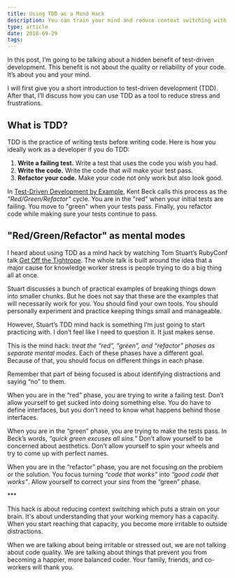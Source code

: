 ```yaml
---
title: Using TDD as a Mind Hack
description: You can train your mind and reduce context switching with TDD
type: article
date: 2018-09-29
tags:
---
```


In this post, I’m going to be talking about a hidden benefit of test-driven development. This benefit is not about the quality or reliability of your code. It’s about you and your mind.

I will first give you a short introduction to test-driven development (TDD). After that, I’ll discuss how you can use TDD as a tool to reduce stress and frustrations.

## What is TDD?

TDD is the practice of writing tests before writing code. Here is how you ideally work as a developer if you do TDD:

1. **Write a failing test.** Write a test that uses the code you wish you had.
2. **Write the code.** Write the code that will make your test pass.
3. **Refactor your code.** Make your code not only work but also look good.

In [Test-Driven Development by Example](https://www.amazon.com/Test-Driven-Development-Kent-Beck/dp/0321146530), Kent Beck calls this process as the _“Red/Green/Refactor”_ cycle. You are in the "red" when your initial tests are failing. You move to "green" when your tests pass. Finally, you refactor code while making sure your tests continue to pass.

## "Red/Green/Refactor" as mental modes

I heard about using TDD as a mind hack by watching Tom Stuart’s RubyConf talk [Get Off the Tightrope](https://www.youtube.com/watch?v=TdBELZG0UMY). The whole talk is built around the idea that a major cause for knowledge worker stress is people trying to do a big thing all at once.

Stuart discusses a bunch of practical examples of breaking things down into smaller chunks. But he does not say that these are the examples that will necessarily work for you. You should find your own tools. You should personally experiment and practice keeping things small and manageable.

However, Stuart’s TDD mind hack is something I’m just going to start practicing with. I don’t feel like I need to question it. It just makes sense.

This is the mind hack: _treat the “red”, “green”, and “refactor” phases as separate mental modes_. Each of these phases have a different goal. Because of that, you should focus on different things in each phase.

Remember that part of being focused is about identifying distractions and saying “no” to them.

When you are in the “red” phase, you are trying to write a failing test. Don’t allow yourself to get sucked into doing something else. You do have to define interfaces, but you don’t need to know what happens behind those interfaces.

When you are in the “green” phase, you are trying to make the tests pass. In Beck’s words, _“quick green excuses all sins.”_ Don’t allow yourself to be concerned about aesthetics. Don’t allow yourself to spin your wheels and try to come up with perfect names.

When you are in the “refactor” phase, you are not focusing on the problem or the solution. You focus turning _“code that works”_ into _“good code that works”_. Allow yourself to correct your sins from the “green” phase.

\*\*\*

This hack is about reducing context switching which puts a strain on your brain. It's about understanding that your working memory has a capacity. When you start reaching that capacity, you become more irritable to outside distractions.

When we are talking about being irritable or stressed out, we are not talking about code quality. We are talking about things that prevent you from becoming a happier, more balanced coder. Your family, friends, and co-workers will thank you.
